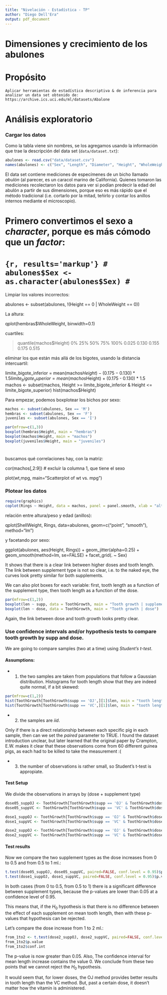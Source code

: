 ```yaml
---
title: "Nivelación - Estadística - TP"
author: "Diego Dell'Era"
output: pdf_document
---
```


Dimensiones y crecimiento de los abulones
=========================================

# Propósito

```
Aplicar herramientas de estadística descriptiva & de inferencia para analizar un data set obtenido de: https://archive.ics.uci.edu/ml/datasets/Abalone
```

# Análisis exploratorio

### Cargar los datos

Como la tabla viene sin nombres, se los agregamos usando la información que trae la descripción del data set (`data/dataset.txt`):

```r
abulones <- read.csv("data/dataset.csv")
names(abulones) <- c("Sex", "Length", "Diameter", "Height", "WholeWeight", "ShuckedWeight", "VisceraWeight", "ShellWeight", "Rings")
```

El data set contiene mediciones de especímenes de un bicho llamado *abulón* (al parecer, es un caracol marino de California). Quienes tomaron las mediciones recolectaron los datos para ver si podían predecir la edad del abulón a partir de sus dimensiones, porque eso es más rápido que el método tradicional (i.e. cortarlo por la mitad, teñirlo y contar los anillos internos mediante el microscopio).

# Primero convertimos el sexo a *character*, porque es más cómodo que un *factor*:

# ```{r, results='markup'}
# abulones$Sex <- as.character(abulones$Sex)
# ```

Limpiar los valores incorrectos:

abulones <- subset(abulones, !(Height == 0 | WholeWeight == 0))

La altura:

qplot(hembras$WholeWeight, binwidth=0.1)

cuartiles:

> quantile(machos$Height)
   0%   25%   50%   75%  100% 
0.025 0.130 0.155 0.175 0.515 

eliminar los que están más allá de los bigotes, usando la distancia intercuartil:

limite_bigote_inferior = mean(machos$Height) - (0.175 - 0.130) * 1.5
limite_bigote_superior = mean(machos$Height) + (0.175 - 0.130) * 1.5
machos <- subset(machos, Height >= limite_bigote_inferior & Height <= limite_bigote_superior)
hist(machos$Height)

Para empezar, podemos boxplotear los bichos por sexo:

```r
machos <- subset(abulones, Sex == 'M')
hembras <- subset(abulones, Sex == 'F')
juveniles <- subset(abulones, Sex == 'I')

par(mfrow=c(1,3))
boxplot(hembras$Height, main = "hembras")
boxplot(machos$Height, main = "machos")
boxplot(juveniles$Height, main = "juveniles")
```
#

buscamos qué correlaciones hay, con la matriz:

cor(machos[,2:9]) # excluir la columna 1, que tiene el sexo


plot(wt,mpg, main="Scatterplot of wt vs. mpg")

### Plotear los datos

```r
require(graphics)
coplot(Rings ~ Height, data = machos, panel = panel.smooth, xlab = "altura vs edad")
```

relación entre altura/peso y edad (anillos):

qplot(ShellWeight, Rings, data=abulones, geom=c("point", "smooth"), method="lm")

y facetando por sexo:

ggplot(abulones, aes(Height, Rings)) + geom_jitter(alpha=0.25) + geom_smooth(method=lm, se=FALSE) +  facet_grid(. ~ Sex)





It shows that there is a clear link between higher doses and tooth length. The link between supplement type is not so clear, i.e. to the naked eye, the curves look pretty similar for both supplements.

We can also plot boxes for each variable: first, tooth length as a function of the supplement type, then tooth length as a function of the dose.

```r
par(mfrow=c(1,2))
boxplot(len ~ supp, data = ToothGrowth, main = "Tooth growth | supplement type")
boxplot(len ~ dose, data = ToothGrowth, main = "Tooth growth | dose")
```

Again, the link between dose and tooth growth looks pretty clear.

### Use confidence intervals and/or hypothesis tests to compare tooth growth by supp and dose.

We are going to compare samples (two at a time) using *Student's t-test*.

#### Assumptions:

- 1. the two samples are taken from populations that follow a Gaussian distribution. Histograms for tooth length show that they are indeed quite normal, if a bit skewed:

```r
par(mfrow=c(1,2))
hist(ToothGrowth[ToothGrowth$supp == 'OJ',][1]$len, main = "tooth length | OJ", ylab = "length", xlab = "")
hist(ToothGrowth[ToothGrowth$supp == 'VC',][1]$len, main = "tooth length | VC", ylab = "length", xlab = "")
```

- 2. the samples are *iid*.

Only if there is a direct relationship between each specific pig in each sample, then can we set the *paired* parameter to TRUE. I found the dataset introduction unclear, but later learned that the original paper by Crampton, E.W. makes it clear that these observations come from 60 different guinea pigs, as each had to be killed to take the measurement :(

- 3. the number of observations is rather small, so Student's t-test is appropiate.

#### Test Setup

We divide the observations in arrays by (dose + supplement type)

```r
dose05_suppOJ <- ToothGrowth[ToothGrowth$supp == 'OJ' & ToothGrowth$dose == 0.5,]$len
dose05_suppVC <- ToothGrowth[ToothGrowth$supp == 'VC' & ToothGrowth$dose == 0.5,]$len

dose1_suppOJ <- ToothGrowth[ToothGrowth$supp == 'OJ' & ToothGrowth$dose == 1,]$len
dose1_suppVC <- ToothGrowth[ToothGrowth$supp == 'VC' & ToothGrowth$dose == 1,]$len

dose2_suppOJ <- ToothGrowth[ToothGrowth$supp == 'OJ' & ToothGrowth$dose == 2,]$len
dose2_suppVC <- ToothGrowth[ToothGrowth$supp == 'VC' & ToothGrowth$dose == 2,]$len
```

#### Test results

Now we compare the two supplement types as the dose increases from 0 to 0.5 and from 0.5 to 1 ml.:

```r
t.test(dose05_suppOJ, dose05_suppVC, paired=FALSE, conf.level = 0.95)$p.value
t.test(dose1_suppOJ, dose1_suppVC, paired=FALSE, conf.level = 0.95)$p.value
```

In both cases (from 0 to 0.5, from 0.5 to 1) there is a significant difference between supplement types, because the p-values are lower than 0.05 at a confidence level of 0.95.

This means that, if the $H_0$ hypothesis is that there is no difference between the effect of each supplement on mean tooth length, then with these p-values that hypothesis can be rejected.

Let's compare the dose increase from 1 to 2 ml.:

```r
from_1to2 <- t.test(dose2_suppOJ, dose2_suppVC, paired=FALSE, conf.level = 0.95)
from_1to2$p.value
from_1to2$conf.int
```

The p-value is now greater than 0.05. Also, The confidence interval for mean length increase contains the value 0. We conclude from these two points that we cannot reject the $H_0$ hypothesis.

It would seem that, for lower doses, the OJ method provides better results in tooth length than the VC method. But, past a certain dose, it doesn't matter how the vitamin is administered.
